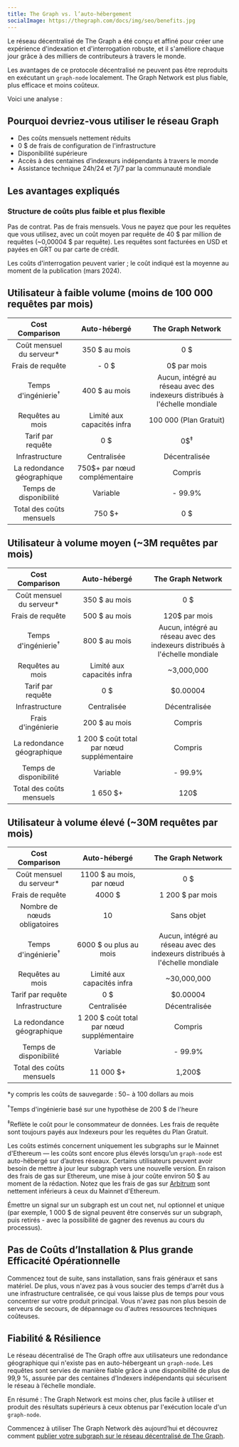 ```yaml
---
title: The Graph vs. l’auto-hébergement
socialImage: https://thegraph.com/docs/img/seo/benefits.jpg
---
```


Le réseau décentralisé de The Graph a été conçu et affiné pour créer une expérience d'indexation et d'interrogation robuste, et il s'améliore chaque jour grâce à des milliers de contributeurs à travers le monde.

Les avantages de ce protocole décentralisé ne peuvent pas être reproduits en exécutant un `graph-node` localement. The Graph Network est plus fiable, plus efficace et moins coûteux.

Voici une analyse :

## Pourquoi devriez-vous utiliser le réseau Graph

- Des coûts mensuels nettement réduits
- 0 $ de frais de configuration de l'infrastructure
- Disponibilité supérieure
- Accès à des centaines d’indexeurs indépendants à travers le monde
- Assistance technique 24h/24 et 7j/7 par la communauté mondiale

## Les avantages expliqués

### Structure de coûts plus faible et plus flexible

Pas de contrat. Pas de frais mensuels. Vous ne payez que pour les requêtes que vous utilisez, avec un coût moyen par requête de 40 $ par million de requêtes (~0,00004 $ par requête). Les requêtes sont facturées en USD et payées en GRT ou par carte de crédit.

Les coûts d'interrogation peuvent varier ; le coût indiqué est la moyenne au moment de la publication (mars 2024).

## Utilisateur à faible volume (moins de 100 000 requêtes par mois)

|         Cost Comparison        |               Auto-hébergé               |                              The Graph Network                              |
| :----------------------------: | :--------------------------------------: | :-------------------------------------------------------------------------: |
|    Coût mensuel du serveur\*   |               350 $ au mois              |                                     0 $                                     |
|        Frais de requête        |                   - 0 $                  |                                 0$ par mois                                 |
| Temps d'ingénierie<sup>†</sup> |               400 $ au mois              | Aucun, intégré au réseau avec des indexeurs distribués à l'échelle mondiale |
|        Requêtes au mois        |        Limité aux capacités infra        |                            100 000 (Plan Gratuit)                           |
|        Tarif par requête       |                    0 $                   |                                0$<sup>‡</sup>                               |
|         Infrastructure         |                Centralisée               |                                Décentralisée                                |
|   La redondance géographique   |       750$+ par nœud complémentaire      |                                   Compris                                   |
|     Temps de disponibilité     |                 Variable                 |                                   - 99.9%                                   |
|    Total des coûts mensuels    | <span className="highlight-row" />750 $+ |                                     0 $                                     |

## Utilisateur à volume moyen (~3M requêtes par mois)

|         Cost Comparison        |                 Auto-hébergé                |                              The Graph Network                              |
| :----------------------------: | :-----------------------------------------: | :-------------------------------------------------------------------------: |
|    Coût mensuel du serveur\*   |                350 $ au mois                |                                     0 $                                     |
|        Frais de requête        |                500 $ au mois                |                                120$ par mois                                |
| Temps d'ingénierie<sup>†</sup> |                800 $ au mois                | Aucun, intégré au réseau avec des indexeurs distribués à l'échelle mondiale |
|        Requêtes au mois        |          Limité aux capacités infra         |                                  ~3,000,000                                 |
|        Tarif par requête       |                     0 $                     |                                   $0.00004                                  |
|         Infrastructure         |                 Centralisée                 |                                Décentralisée                                |
|       Frais d'ingénierie       |                200 $ au mois                |                                   Compris                                   |
|   La redondance géographique   |  1 200 $ coût total par nœud supplémentaire |                                   Compris                                   |
|     Temps de disponibilité     |                   Variable                  |                                   - 99.9%                                   |
|    Total des coûts mensuels    | <span className="highlight-row" /> 1 650 $+ |                                     120$                                    |

## Utilisateur à volume élevé (~30M requêtes par mois)

|         Cost Comparison        |                 Auto-hébergé                 |                              The Graph Network                              |
| :----------------------------: | :------------------------------------------: | :-------------------------------------------------------------------------: |
|    Coût mensuel du serveur\*   |           1100 $ au mois, par nœud           |                                     0 $                                     |
|        Frais de requête        |                    4000 $                    |                               1 200 $ par mois                              |
|  Nombre de nœuds obligatoires  |                      10                      |                                  Sans objet                                 |
| Temps d'ingénierie<sup>†</sup> |            6000 $ ou plus au mois            | Aucun, intégré au réseau avec des indexeurs distribués à l'échelle mondiale |
|        Requêtes au mois        |          Limité aux capacités infra          |                                 ~30,000,000                                 |
|        Tarif par requête       |                      0 $                     |                                   $0.00004                                  |
|         Infrastructure         |                  Centralisée                 |                                Décentralisée                                |
|   La redondance géographique   |  1 200 $ coût total par nœud supplémentaire  |                                   Compris                                   |
|     Temps de disponibilité     |                   Variable                   |                                   - 99.9%                                   |
|    Total des coûts mensuels    | <span className="highlight-row" /> 11 000 $+ |                                    1,200$                                   |

\*y compris les coûts de sauvegarde : $50-$ à 100 dollars au mois

<sup>†</sup>Temps d'ingénierie basé sur une hypothèse de 200 $ de l'heure

<sup>‡</sup>Reflète le coût pour le consommateur de données. Les frais de requête sont toujours payés aux Indexeurs pour les requêtes du Plan Gratuit.

Les coûts estimés concernent uniquement les subgraphs sur le Mainnet d'Ethereum — les coûts sont encore plus élevés lorsqu’un `graph-node` est auto-hébergé sur d’autres réseaux. Certains utilisateurs peuvent avoir besoin de mettre à jour leur subgraph vers une nouvelle version. En raison des frais de gas sur Ethereum, une mise à jour coûte environ 50 $ au moment de la rédaction. Notez que les frais de gas sur [Arbitrum](/archived/arbitrum/arbitrum-faq/) sont nettement inférieurs à ceux du
 Mainnet d'Ethereum.

Émettre un signal sur un subgraph est un cout net, nul optionnel et unique (par exemple, 1 000 $ de signal peuvent être conservés sur un subgraph, puis retirés - avec la possibilité de gagner des revenus au cours du processus).

## Pas de Coûts d’Installation & Plus grande Efficacité Opérationnelle

Commencez tout de suite, sans installation, sans frais généraux et sans matériel. De plus, vous n'avez pas à vous soucier des temps d'arrêt dus à une infrastructure centralisée, ce qui vous laisse plus de temps pour vous concentrer sur votre produit principal. Vous n'avez pas non plus besoin de serveurs de secours, de dépannage ou d'autres ressources techniques coûteuses.

## Fiabilité & Résilience

Le réseau décentralisé de The Graph offre aux utilisateurs une redondance géographique qui n'existe pas en auto-hébergeant un `graph-node`. Les requêtes sont servies de manière fiable grâce à une disponibilité de plus de 99,9 %, assurée par des centaines d’Indexers indépendants qui sécurisent le réseau à l’échelle mondiale.

En résumé : The Graph Network est moins cher, plus facile à utiliser et produit des résultats supérieurs à ceux obtenus par l'exécution locale d'un `graph-node`.

Commencez à utiliser The Graph Network dès aujourd’hui et découvrez comment [publier votre subgraph sur le réseau décentralisé de The Graph](/subgraphs/quick-start/).
